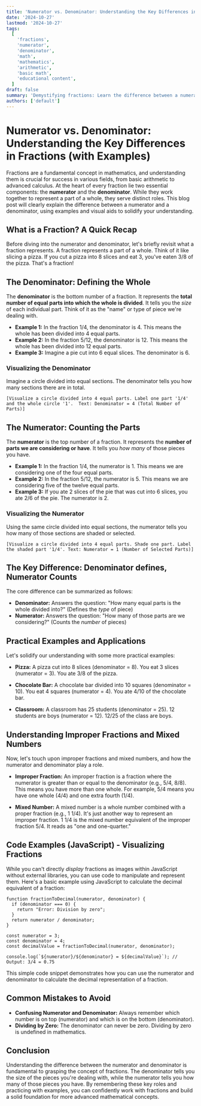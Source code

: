```yaml
---
title: 'Numerator vs. Denominator: Understanding the Key Differences in Fractions (with Examples)'
date: '2024-10-27'
lastmod: '2024-10-27'
tags:
  [
    'fractions',
    'numerator',
    'denominator',
    'math',
    'mathematics',
    'arithmetic',
    'basic math',
    'educational content',
  ]
draft: false
summary: 'Demystifying fractions: Learn the difference between a numerator and a denominator with clear explanations, visual aids, and practical examples. Master the basics of fractional arithmetic!'
authors: ['default']
---
```


# Numerator vs. Denominator: Understanding the Key Differences in Fractions (with Examples)

Fractions are a fundamental concept in mathematics, and understanding them is crucial for success in various fields, from basic arithmetic to advanced calculus. At the heart of every fraction lie two essential components: the **numerator** and the **denominator**. While they work together to represent a part of a whole, they serve distinct roles. This blog post will clearly explain the difference between a numerator and a denominator, using examples and visual aids to solidify your understanding.

## What is a Fraction? A Quick Recap

Before diving into the numerator and denominator, let's briefly revisit what a fraction represents. A fraction represents a part of a whole. Think of it like slicing a pizza. If you cut a pizza into 8 slices and eat 3, you've eaten 3/8 of the pizza. That's a fraction!

## The Denominator: Defining the Whole

The **denominator** is the bottom number of a fraction. It represents the **total number of equal parts into which the whole is divided**. It tells you the _size_ of each individual part. Think of it as the "name" or type of piece we're dealing with.

- **Example 1:** In the fraction 1/4, the denominator is 4. This means the whole has been divided into 4 equal parts.
- **Example 2:** In the fraction 5/12, the denominator is 12. This means the whole has been divided into 12 equal parts.
- **Example 3:** Imagine a pie cut into 6 equal slices. The denominator is 6.

### Visualizing the Denominator

Imagine a circle divided into equal sections. The denominator tells you how many sections there are in total.

```
[Visualize a circle divided into 4 equal parts. Label one part '1/4' and the whole circle '1'.  Text: Denominator = 4 (Total Number of Parts)]
```

## The Numerator: Counting the Parts

The **numerator** is the top number of a fraction. It represents the **number of parts we are considering or have**. It tells you _how many_ of those pieces you have.

- **Example 1:** In the fraction 1/4, the numerator is 1. This means we are considering one of the four equal parts.
- **Example 2:** In the fraction 5/12, the numerator is 5. This means we are considering five of the twelve equal parts.
- **Example 3:** If you ate 2 slices of the pie that was cut into 6 slices, you ate 2/6 of the pie. The numerator is 2.

### Visualizing the Numerator

Using the same circle divided into equal sections, the numerator tells you how many of those sections are shaded or selected.

```
[Visualize a circle divided into 4 equal parts. Shade one part. Label the shaded part '1/4'. Text: Numerator = 1 (Number of Selected Parts)]
```

## The Key Difference: Denominator defines, Numerator Counts

The core difference can be summarized as follows:

- **Denominator:** Answers the question: "How many equal parts is the whole divided into?" (Defines the _type_ of piece)
- **Numerator:** Answers the question: "How many of those parts are we considering?" (Counts the _number_ of pieces)

## Practical Examples and Applications

Let's solidify our understanding with some more practical examples:

- **Pizza:** A pizza cut into 8 slices (denominator = 8). You eat 3 slices (numerator = 3). You ate 3/8 of the pizza.

- **Chocolate Bar:** A chocolate bar divided into 10 squares (denominator = 10). You eat 4 squares (numerator = 4). You ate 4/10 of the chocolate bar.

- **Classroom:** A classroom has 25 students (denominator = 25). 12 students are boys (numerator = 12). 12/25 of the class are boys.

## Understanding Improper Fractions and Mixed Numbers

Now, let's touch upon improper fractions and mixed numbers, and how the numerator and denominator play a role.

- **Improper Fraction:** An improper fraction is a fraction where the numerator is greater than or equal to the denominator (e.g., 5/4, 8/8). This means you have more than one whole. For example, 5/4 means you have one whole (4/4) and one extra fourth (1/4).

- **Mixed Number:** A mixed number is a whole number combined with a proper fraction (e.g., 1 1/4). It's just another way to represent an improper fraction. 1 1/4 is the mixed number equivalent of the improper fraction 5/4. It reads as "one and one-quarter."

## Code Examples (JavaScript) - Visualizing Fractions

While you can't directly _display_ fractions as images within JavaScript without external libraries, you can use code to manipulate and represent them. Here's a basic example using JavaScript to calculate the decimal equivalent of a fraction:

```plaintext
function fractionToDecimal(numerator, denominator) {
  if (denominator === 0) {
    return "Error: Division by zero";
  }
  return numerator / denominator;
}

const numerator = 3;
const denominator = 4;
const decimalValue = fractionToDecimal(numerator, denominator);

console.log(`${numerator}/${denominator} = ${decimalValue}`); // Output: 3/4 = 0.75
```

This simple code snippet demonstrates how you can use the numerator and denominator to calculate the decimal representation of a fraction.

## Common Mistakes to Avoid

- **Confusing Numerator and Denominator:** Always remember which number is on top (numerator) and which is on the bottom (denominator).
- **Dividing by Zero:** The denominator can never be zero. Dividing by zero is undefined in mathematics.

## Conclusion

Understanding the difference between the numerator and denominator is fundamental to grasping the concept of fractions. The denominator tells you the size of the pieces you're dealing with, while the numerator tells you how many of those pieces you have. By remembering these key roles and practicing with examples, you can confidently work with fractions and build a solid foundation for more advanced mathematical concepts.
